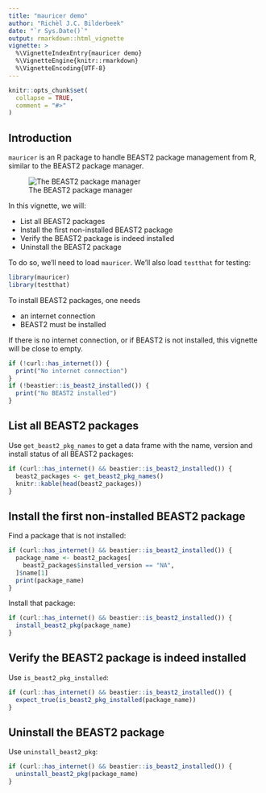 ```yaml
---
title: "mauricer demo"
author: "Richèl J.C. Bilderbeek"
date: "`r Sys.Date()`"
output: rmarkdown::html_vignette
vignette: >
  %\VignetteIndexEntry{mauricer demo}
  %\VignetteEngine{knitr::rmarkdown}
  %\VignetteEncoding{UTF-8}
---
```


```r
knitr::opts_chunk$set(
  collapse = TRUE,
  comment = "#>"
)
```

## Introduction

`mauricer` is an R package to handle BEAST2 package management from R,
similar to the BEAST2 package manager.

![The BEAST2 package manager](beast2_pkg_manager.png)

In this vignette, we will:

 * List all BEAST2 packages
 * Install the first non-installed BEAST2 package 
 * Verify the BEAST2 package is indeed installed
 * Uninstall the BEAST2 package
 
To do so, we'll need to load `mauricer`. We'll also load `testthat` for testing:

```r
library(mauricer)
library(testthat)
```

To install BEAST2 packages, one needs 

 * an internet connection
 * BEAST2 must be installed
 
If there is no internet connection, or if BEAST2 is not installed, 
this vignette will be close to empty.

```r
if (!curl::has_internet()) {
  print("No internet connection")
}
if (!beastier::is_beast2_installed()) {
  print("No BEAST2 installed")
}
```

## List all BEAST2 packages

Use `get_beast2_pkg_names` to get a data frame with the name,
version and install status of all BEAST2 packages:

```r
if (curl::has_internet() && beastier::is_beast2_installed()) {
  beast2_packages <- get_beast2_pkg_names() 
  knitr::kable(head(beast2_packages))
}
```

## Install the first non-installed BEAST2 package

Find a package that is not installed:

```r
if (curl::has_internet() && beastier::is_beast2_installed()) {
  package_name <- beast2_packages[ 
    beast2_packages$installed_version == "NA", 
  ]$name[1]
  print(package_name)
}
```

Install that package:

```r
if (curl::has_internet() && beastier::is_beast2_installed()) {
  install_beast2_pkg(package_name)
}
```

## Verify the BEAST2 package is indeed installed

Use `is_beast2_pkg_installed`:

```r
if (curl::has_internet() && beastier::is_beast2_installed()) {
  expect_true(is_beast2_pkg_installed(package_name))
}
```

## Uninstall the BEAST2 package

Use `uninstall_beast2_pkg`:

```r
if (curl::has_internet() && beastier::is_beast2_installed()) {
  uninstall_beast2_pkg(package_name)
}
```
